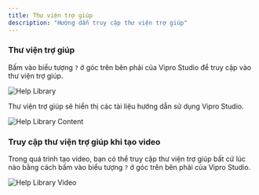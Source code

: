 ```yaml
---
title: Thư viện trợ giúp
description: "Hướng dẫn truy cập thư viện trợ giúp"
---
```


### Thư viện trợ giúp

Bấm vào biểu tượng `?` ở góc trên bên phải của Vipro Studio để truy cập vào thư viện trợ giúp.

<img src="/vi/images/usage/help-library/help-library.webp" alt="Help Library" className="rounded-lg" />

Thư viện trợ giúp sẽ hiển thị các tài liệu hướng dẫn sử dụng Vipro Studio.

<img src="/vi/images/usage/help-library/help-library-content.webp" alt="Help Library Content" className="rounded-lg" />

### Truy cập thư viện trợ giúp khi tạo video

Trong quá trình tạo video, bạn có thể truy cập thư viện trợ giúp bất cứ lúc nào bằng cách bấm vào biểu tượng `?` ở góc trên bên phải của Vipro Studio.

<img src="/vi/images/usage/help-library/help-library-video-when-create-video.webp" alt="Help Library Video" className="rounded-lg" />
